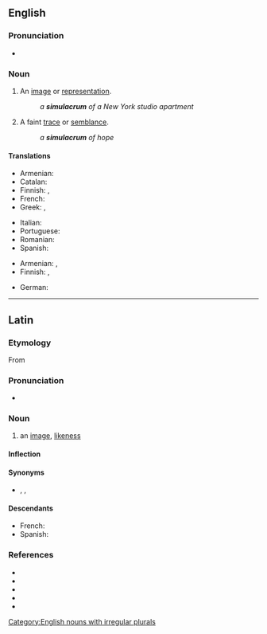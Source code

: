 ==English==

===Pronunciation===
* {{IPA|/ˌsimjəˈleɪkɹəm/|lang=en}}

===Noun===
{{en-noun|s|simulacra}}
{{wikipedia}}

# An [[image]] or [[representation]].
#: ''a '''simulacrum''' of a New York studio apartment''
# A faint [[trace]] or [[semblance]].
#: ''a '''simulacrum''' of hope''

====Translations====
{{trans-top|image or representation}}
* Armenian: {{t|hy|սիմուլակր}}
* Catalan: {{t|ca|simulacre|m}}
* Finnish: {{t+|fi|kuva}}, {{t+|fi|malli}}
* French: {{t+|fr|simulacre|m}}
* Greek: {{t+|el|απείκασμα|n}}, {{t+|el|επίφαση|f}}
{{trans-mid}}
* Italian: {{t+|it|simulacro|m}}
* Portuguese: {{t+|pt|simulacro|m}}
* Romanian: {{t+|ro|simulacru|n}}
* Spanish: {{t+|es|simulacro|m}}
{{trans-bottom}}

{{trans-top|faint trace}}
* Armenian: {{t+|hy|նշույլ}}, {{t+|hy|հետք}}
* Finnish: {{t+|fi|pilkahdus}}, {{t|fi|häivä}}
{{trans-mid}}
* German: {{t|de|Scheinbild|n}}
{{trans-bottom}}

[[Category:English nouns with irregular plurals]]

----

==Latin==

===Etymology===
From {{m|la|simulō}}

===Pronunciation===
* {{la-IPA|simulācrum}}

===Noun===
{{la-noun|simulācrum|simulācrī|n|second}}

# an [[image]], [[likeness]]

====Inflection====
{{la-decl-2nd-N|simulācr}}

====Synonyms====
* {{sense|image, likeness}} {{l|la|effigies}}, {{l|la|imāgō}}, {{l|la|statua}}

====Descendants====
* French: {{l|fr|simulacre}}
* Spanish: {{l|es|simulacro}}

===References===
* {{R:L&S}}
* {{R:Elementary Lewis}}
* {{R:du Cange}}
* {{R:Gaffiot}}
* {{R:M&A}}